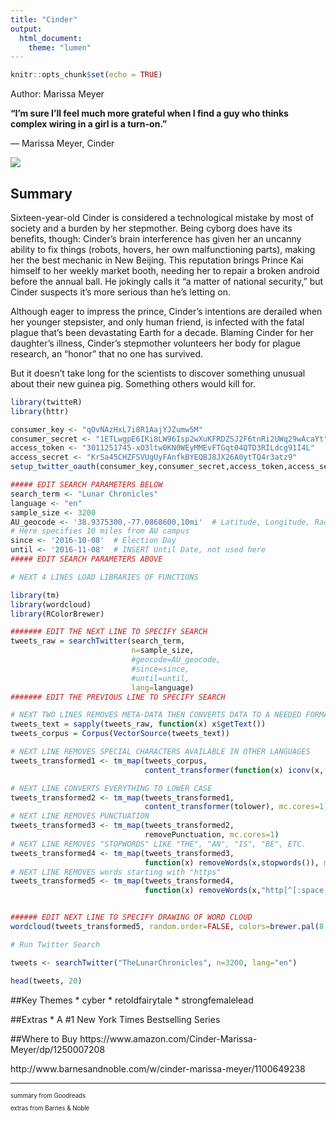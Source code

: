 ```yaml
---
title: "Cinder"
output: 
  html_document:
    theme: "lumen"
---
```


```r
knitr::opts_chunk$set(echo = TRUE)
```
Author: Marissa Meyer

**“I'm sure I'll feel much more grateful when I find a guy who thinks complex wiring in a girl is a turn-on.”**

― Marissa Meyer, Cinder

![](cinder.jpeg)

## Summary
Sixteen-year-old Cinder is considered a technological mistake by most of society and a burden by her stepmother. Being cyborg does have its benefits, though: Cinder's brain interference has given her an uncanny ability to fix things (robots, hovers, her own malfunctioning parts), making her the best mechanic in New Beijing. This reputation brings Prince Kai himself to her weekly market booth, needing her to repair a broken android before the annual ball. He jokingly calls it "a matter of national security," but Cinder suspects it's more serious than he's letting on.

Although eager to impress the prince, Cinder's intentions are derailed when her younger stepsister, and only human friend, is infected with the fatal plague that's been devastating Earth for a decade. Blaming Cinder for her daughter's illness, Cinder's stepmother volunteers her body for plague research, an "honor" that no one has survived.

But it doesn't take long for the scientists to discover something unusual about their new guinea pig. Something others would kill for. 

```r
library(twitteR)
library(httr)

consumer_key <- "qOvNAzHxL7i8R1AajYJZumw5M"
consumer_secret <- "1ETLwgpE6IKi8LW96Isp2wXuKFRDZSJ2F6tnRi2UWq29wAcaYt"
access_token <- "3011251745-xO3ltw0KN0WEyMMEvFTGqt04QTD3RILdcg91I4L"
access_secret <- "KrSa45CHZFSVUgUyFAnfkBYEQBJ8JX26A0ytTQ4r3atz9"
setup_twitter_oauth(consumer_key,consumer_secret,access_token,access_secret)
```


```r
##### EDIT SEARCH PARAMETERS BELOW
search_term <- "Lunar Chronicles" 
language <- "en"
sample_size <- 3200
AU_geocode <- '38.9375300,-77.0868600,10mi'  # Latitude, Longitude, Radius
# Here specifies 10 miles from AU campus
since <- '2016-10-08'  # Election Day
until <- '2016-11-08'  # INSERT Until Date, not used here
##### EDIT SEARCH PARAMETERS ABOVE

# NEXT 4 LINES LOAD LIBRARIES OF FUNCTIONS

library(tm)
library(wordcloud)
library(RColorBrewer)

####### EDIT THE NEXT LINE TO SPECIFY SEARCH
tweets_raw = searchTwitter(search_term,
                           n=sample_size,
                           #geocode=AU_geocode,
                           #since=since,
                           #until=until,
                           lang=language)
####### EDIT THE PREVIOUS LINE TO SPECIFY SEARCH

# NEXT TWO LINES REMOVES META-DATA THEN CONVERTS DATA TO A NEEDED FORMAT
tweets_text = sapply(tweets_raw, function(x) x$getText())
tweets_corpus = Corpus(VectorSource(tweets_text))

# NEXT LINE REMOVES SPECIAL CHARACTERS AVAILABLE IN OTHER LANGUAGES
tweets_transformed1 <- tm_map(tweets_corpus,
                              content_transformer(function(x) iconv(x, to="UTF-8-MAC")), mc.cores=1)

# NEXT LINE CONVERTS EVERYTHING TO LOWER CASE
tweets_transformed2 <- tm_map(tweets_transformed1,
                              content_transformer(tolower), mc.cores=1)
# NEXT LINE REMOVES PUNCTUATION
tweets_transformed3 <- tm_map(tweets_transformed2,
                              removePunctuation, mc.cores=1)
# NEXT LINE REMOVES "STOPWORDS" LIKE "THE", "AN", "IS", "BE", ETC.
tweets_transformed4 <- tm_map(tweets_transformed3,
                              function(x) removeWords(x,stopwords()), mc.cores=1)
# NEXT LINE REMOVES words starting with "https"
tweets_transformed5 <- tm_map(tweets_transformed4,
                              function(x) removeWords(x,"http[^[:space:]]*"), mc.cores=1)


###### EDIT NEXT LINE TO SPECIFY DRAWING OF WORD CLOUD
wordcloud(tweets_transformed5, random.order=FALSE, colors=brewer.pal(8,"Dark2"))
```


``` r

# Run Twitter Search

tweets <- searchTwitter("TheLunarChronicles", n=3200, lang="en")

head(tweets, 20)
```


##Key Themes
* cyber
* retoldfairytale
* strongfemalelead

##Extras
* A #1 New York Times Bestselling Series

##Where to Buy
https://www.amazon.com/Cinder-Marissa-Meyer/dp/1250007208

http://www.barnesandnoble.com/w/cinder-marissa-meyer/1100649238

***
<small> <small>  

summary from Goodreads 

extras from Barnes & Noble

\small \small